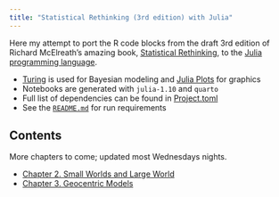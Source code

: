 ```yaml
---
title: "Statistical Rethinking (3rd edition) with Julia"
---
```


Here my attempt to port the R code blocks from the draft 3rd edition of Richard McElreath's amazing book, [Statistical Rethinking](https://xcelab.net/rm/statistical-rethinking/), to the [Julia programming language](https://julialang.org/).

-   [Turing](https://turing.ml/stable/) is used for Bayesian modeling and [Julia Plots](https://docs.juliaplots.org/latest/) for graphics
-   Notebooks are generated with `julia-1.10` and `quarto`
-   Full list of dependencies can be found in [Project.toml](https://github.com/dantonnoriega/SR3TuringQuarto.jl/blob/main/Project.toml)
-   See the [`README.md`](https://github.com/dantonnoriega/SR3TuringQuarto.jl/blob/main/README.md) for run requirements

## Contents

More chapters to come; updated most Wednesdays nights.

-   [Chapter 2. Small Worlds and Large World](notebooks/Chapter%2002%20-%20Small%20Worlds%20and%20Large%20Worlds.html)
-   [Chapter 3. Geocentric Models](notebooks/Chapter%2003%20-%20Geocentric%20Models.html)

